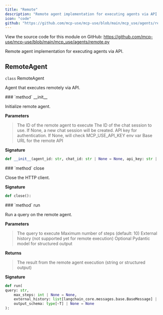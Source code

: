 ```yaml
---
title: "Remote"
description: "Remote agent implementation for executing agents via API API Documentation"
icon: "code"
github: "https://github.com/mcp-use/mcp-use/blob/main/mcp_use/agents/remote.py"
---
```



<Callout type="info" title="Source Code">
View the source code for this module on GitHub: <a href='https://github.com/mcp-use/mcp-use/blob/main/mcp_use/agents/remote.py' target='_blank' rel='noopener noreferrer'>https://github.com/mcp-use/mcp-use/blob/main/mcp_use/agents/remote.py</a>
</Callout>

Remote agent implementation for executing agents via API.

## RemoteAgent

<div>
<RandomGradientBackground className="rounded-lg p-4 w-full h-full rounded-full">
<div className="text-black">
<div className="text-black font-bold text-xl mb-2 mt-8"><code className="!text-black">class</code> RemoteAgent</div>

Agent that executes remotely via API.

</div>
</RandomGradientBackground>
<Card type="info">
### `method` __init__

Initialize remote agent.


**Parameters**
><ParamField body="agent_id" type="str" required="True" >   The ID of the remote agent to execute </ParamField>
><ParamField body="chat_id" type="str | None" default="None" >   The ID of the chat session to use. If None, a new chat session will be created. </ParamField>
><ParamField body="api_key" type="str | None" default="None" >   API key for authentication. If None, will check MCP_USE_API_KEY env var </ParamField>
><ParamField body="base_url" type="str" default='https://cloud.mcp-use.com' >   Base URL for the remote API </ParamField>

**Signature**
```python wrap
def __init__(agent_id: str, chat_id: str | None = None, api_key: str | None = None, base_url: str = "https://cloud.mcp-use.com"):
```

</Card>
<Card type="info">
### `method` close

Close the HTTP client.


**Signature**
```python wrap
def close():
```

</Card>

<Card type="info">
### `method` run

Run a query on the remote agent.



**Parameters**
><ParamField body="query" type="str" required="True" >   The query to execute </ParamField>
><ParamField body="max_steps" type="int | None" default="None" >   Maximum number of steps (default: 10) </ParamField>
><ParamField body="external_history" type="list[langchain_core.messages.base.BaseMessage] | None" default="None" >   External history (not supported yet for remote execution) </ParamField>
><ParamField body="output_schema" type="type[~T] | None" default="None" >   Optional Pydantic model for structured output </ParamField>

**Returns**
><ResponseField name="returns" type="str | mcp_use.agents.remote.T" >The result from the remote agent execution (string or structured output)</ResponseField>

**Signature**
```python wrap
def run(
query: str,
    max_steps: int | None = None,
    external_history: list[langchain_core.messages.base.BaseMessage] | None = None,
    output_schema: type[~T] | None = None
):
```

</Card>

</div>
